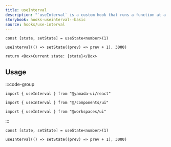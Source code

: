 ```yaml
---
title: useInterval
description: "`useInterval` is a custom hook that runs a function at a specified interval."
storybook: hooks-useinterval--basic
source: hooks/use-interval
---
```


```tsx preview functional client
const [state, setState] = useState<number>(1)

useInterval(() => setState((prev) => prev + 1), 3000)

return <Box>Current state: {state}</Box>
```

## Usage

:::code-group

```tsx [package]
import { useInterval } from "@yamada-ui/react"
```

```tsx [alias]
import { useInterval } from "@/components/ui"
```

```tsx [monorepo]
import { useInterval } from "@workspaces/ui"
```

:::

```tsx
const [state, setState] = useState<number>(1)

useInterval(() => setState((prev) => prev + 1), 3000)
```

